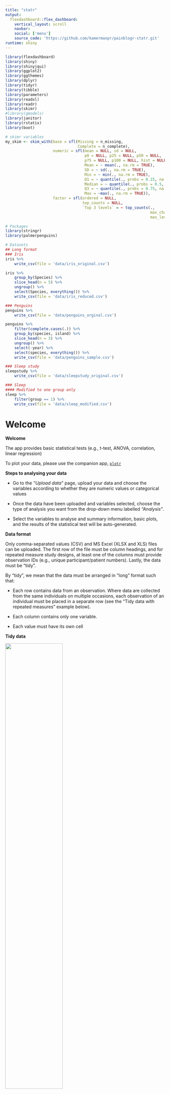 ```yaml
---
title: "statr"
output: 
  flexdashboard::flex_dashboard:
    vertical_layout: scroll
    navbar:
    social: ['menu']
    source_code: 'https://github.com/kamermanpr/painblogr-statr.git'
runtime: shiny
---
```


```r
library(flexdashboard)
library(shiny)
library(shinyjqui)
library(ggplot2)
library(ggthemes)
library(dplyr)
library(tidyr)
library(tibble)
library(parameters)
library(readxl)
library(readr)
library(skimr)
#library(gmodels)
library(janitor)
library(rstatix)
library(boot)

# skimr variables
my_skim <- skim_with(base = sfl(Missing = n_missing,
                                Complete = n_complete),
                     numeric = sfl(mean = NULL, sd = NULL,
                                   p0 = NULL, p25 = NULL, p50 = NULL, 
                                   p75 = NULL, p100 = NULL, hist = NULL,
                                   Mean = ~ mean(., na.rm = TRUE),
                                   SD = ~ sd(., na.rm = TRUE),
                                   Min = ~ min(., na.rm = TRUE),
                                   Q1 = ~ quantile(., probs = 0.25, na.rm = TRUE),
                                   Median = ~ quantile(., probs = 0.5, na.rm = TRUE),
                                   Q3 = ~ quantile(., probs = 0.75, na.rm = TRUE),
                                   Max = ~max(., na.rm = TRUE)),
                     factor = sfl(ordered = NULL,
                                  top_counts = NULL,
                                  `Top 3 levels` = ~ top_counts(., 
                                                                max_char = 15,
                                                                max_levels = 3)))
```

```r
# Packages
library(stringr)
library(palmerpenguins)

# Datasets
## Long format
### Iris
iris %>% 
    write_csv(file = 'data/iris_original.csv')

iris %>% 
    group_by(Species) %>% 
    slice_head(n = 5) %>% 
    ungroup() %>% 
    select(Species, everything()) %>% 
    write_csv(file = 'data/iris_reduced.csv')

### Penguins
penguins %>% 
    write_csv(file = 'data/penguins_orginal.csv')

penguins %>% 
    filter(complete.cases(.)) %>% 
    group_by(species, island) %>% 
    slice_head(n = 3) %>% 
    ungroup() %>% 
    select(-year) %>% 
    select(species, everything()) %>% 
    write_csv(file = 'data/penguins_sample.csv')

### Sleep study
sleepstudy %>% 
    write_csv(file = 'data/sleepstudy_original.csv')

### Sleep
#### Modified to one group only
sleep %>% 
    filter(group == 1) %>% 
    write_csv(file = 'data/sleep_modified.csv')
```

Welcome {data-nav='Welcome'}
===================================== 

<!--- <a href='https://www.wits.ac.za' target='_blank'>
<img src='wits-logo.png' 
alt='Wits give you the edge' 
width='25%'>
</a> --->

**Welcome**  

The app provides basic statistical tests (e.g., t-test, ANOVA, correlation, linear regression)

To plot your data, please use the companion app, [`plotr`](https://kamermanpr.shinyapps.io/painblogr-plotr/){ target='_blank' }

**Steps to analysing your data**  

- Go to the _"Upload data"_ page, upload your data and choose the variables according to whether they are numeric values or categorical values

- Once the data have been uploaded and variables selected, choose the type of analysis you want from the drop-down menu labelled _“Analysis”_.

- Select the variables to analyse and summary information, basic plots, and the results of the statistical test will be auto-generated.

**Data format**  

Only comma-separated values (CSV) and MS Excel (XLSX and XLS) files can be uploaded. The first row of the file must be column headings, and for repeated measure study designs, at least one of the columns must provide observation IDs (e.g., unique participant/patient numbers). Lastly, the data must be "tidy". 

By "tidy", we mean that the data must be arranged in "long" format such that:

- Each row contains data from an observation. Where data are collected from the same individuals on multiple occasions, each observation of an individual must be placed in a separate row (see the "Tidy data with repeated measures" example below).  

- Each column contains only one variable.

- Each value must have its own cell

<div>
<p>
<strong>Tidy data</strong>
</p>
<img src='tidy-data.png' width='60%'>
</div>

<div>
<p>
<strong>Tidy data with repeated measures</strong>
</p>
<img src='tidy-data_RM.png' width='70%'>
</div>

For a full description of tidy data, please use the following [link](https://www.jstatsoft.org/article/view/v059i10){ target='_blank' }.

To download a dataset to play around with on the app, we recommend [Allison Horst's](https://allisonhorst.github.io/palmerpenguins/index.html){ target='_blank' } "Palmer Penguins" dataset ([link to data](https://drive.google.com/open?id=1-8H1Mz2_oEMu3zlVsatraFruJQlCFqZ9&authuser=peter.kamerman%40gmail.com&usp=drive_fs){ target='_blank' })

**Developers**  

The app was developed by Peter Kamerman (WWW: [painblogr.org](https://www.painblogr.org){ target='_blank'}, GitHub: [kamermanpr](https://github.com/kamermanpr){ target='_blank' }).

Please cite this app as: Kamerman PR (2022). statr: online statistical tests. Version: v0.1.3. DOI: [10.5281/zenodo.5977332](https://doi.org/10.5281/zenodo.5977332).

**License**  

The software is released under an [MIT license](https://github.com/kamermanpr/painblogr-statr/blob/main/LICENSE){ target='_blank' }.

**Issues**

To report any issues you have with the app, please use the following [link](https://github.com/kamermanpr/painblogr-statr/issues){ target='_blank' }.

**Software citations**

- R Core Team (2021). R: A language and environment for statistical computing. R Foundation for Statistical Computing, Vienna, Austria. URL: [https://www.R-project.org/](https://www.R-project.org/){ target='_blank' }.

- Jeffrey B. Arnold (2021). ggthemes: Extra Themes, Scales and Geoms for 'ggplot2'. R package version 4.2.4. URL: [https://CRAN.R-project.org/package=ggthemes](https://CRAN.R-project.org/package=ggthemes){ target='_blank' }.

- Angelo Canty and Brian Ripley (2021). boot: Bootstrap R (S-Plus) functions. R package version 1.3-28. URL: [https://CRAN.R-project.org/package=boot](https://CRAN.R-project.org/package=boot){ target='_blank' }
  
- Winston Chang, Joe Cheng, JJ Allaire, Carson Sievert, Barret Schloerke, Yihui Xie, Jeff Allen, Jonathan McPherson, Alan Dipert and Barbara Borges (2021). shiny: Web Application Framework for R. R package version 1.7.1. URL: [https://CRAN.R-project.org/package=shiny](https://CRAN.R-project.org/package=shiny){ target='_blank' }.

- Sam Firke (2021). janitor: Simple Tools for Examining and Cleaning Dirty Data. R package version 2.1.0. URL: [https://CRAN.R-project.org/package=janitor](https://CRAN.R-project.org/package=janitor){ target="_blank" }
  
- Lionel Henry and Hadley Wickham (2021). rlang: Functions for Base Types and Core R and 'Tidyverse' Features. R package version 0.4.12. URL: [https://CRAN.R-project.org/package=rlang](https://CRAN.R-project.org/package=rlang){ target='_blank' }.

- Richard Iannone, JJ Allaire and Barbara Borges (2020). flexdashboard: R Markdown Format for Flexible Dashboards. R package version 0.5.2. URL: [https://CRAN.R-project.org/package=flexdashboard](https://CRAN.R-project.org/package=flexdashboard){ target='_blank' }.

- Alboukadel Kassambara (2021). rstatix: Pipe-Friendly Framework for Basic
  Statistical Tests. R package version 0.7.0. URL: [https://CRAN.R-project.org/package=rstatix](https://CRAN.R-project.org/package=rstatix){ target="_blank" }

- Daniel Lüdecke, Mattan Ben-Shachar, Indrajeet Patil and Dominique Makowski (2020). Extracting, Computing and Exploring the Parameters of Statistical Models using R. _Journal of Open Source Software_ *5*: 2445. DOI: [10.21105/joss.02445](https://doi.org/10.21105/joss.02445){ target="_blank" }

- Kirill Müller and Hadley Wickham (2021). tibble: Simple Data Frames. R package version 3.1.6. URL: [https://CRAN.R-project.org/package=tibble](https://CRAN.R-project.org/package=tibble){ target="_blank" }

- Yang Tang (2022). shinyjqui: 'jQuery UI' Interactions and Effects for Shiny. R package version 0.4.1. URL: [https://CRAN.R-project.org/package=shinyjqui](https://CRAN.R-project.org/package=shinyjqui){ target="_blank" }

- Elin Waring, Michael Quinn, Amelia McNamara, Eduardo Arino de la Rubia, Hao Zhu and Shannon Ellis (2021). skimr: Compact and Flexible Summaries of Data. R package version 2.1.3. URL: [https://CRAN.R-project.org/package=skimr](https://CRAN.R-project.org/package=skimr){ target='_blank' }.

- Hadley Wickham, Romain François, Lionel Henry and Kirill Müller (2021). dplyr: A Grammar of Data Manipulation. R package version 1.0.7. URL: [https://CRAN.R-project.org/package=dplyr](https://CRAN.R-project.org/package=dplyr){ target='_blank' }.

- Hadley Wickham, Jim Hester and Jennifer Bryan (2021). readr: Read Rectangular Text Data. R package version 2.1.1. URL: [https://CRAN.R-project.org/package=readr](https://CRAN.R-project.org/package=readr){ target='_blank' }.

- Hadley Wickham (2021). tidyr: Tidy Messy Data. R package version 1.1.4. URL: [https://CRAN.R-project.org/package=tidyr](https://CRAN.R-project.org/package=tidyr){ target='_blank' }.

- Hadley Wickham and Jennifer Bryan (2019). readxl: Read Excel Files. R package version 1.3.1. URL: [https://CRAN.R-project.org/package=readxl](https://CRAN.R-project.org/package=readxl){ target='_blank' }.

- Hadley Wickham (2016). ggplot2: Elegant Graphics for Data Analysis. Springer-Verlag, New York.

Upload data {data-nav='Upload data'}
=====================================

Column {.sidebar data-width=350}
-------------------------------------

```r
h1('Upload data')

p('Once the data have been uploaded, choose all variables that should be treated as numeric variables, and all variables that should be treated as categorical variables.')

hr()

# File format
radioButtons(inputId = 'type0', 
             label = 'File type', 
             choices = c('CSV (default)' = 'csv',
                         'XLSX or XLS' = 'excel'),
             selected = 'csv')

# Upload file
fileInput(inputId = 'file0', 
          label = 'Import data',
          multiple = FALSE,
          accept = c('.csv', '.xlsx', '.xls'))

# Make reactive data
df <- reactive({
    req(input$file0)
    
    if(input$type0 == 'csv'){
        
        read_csv(input$file0$datapath) %>% 
            clean_names()
        
    } else if(input$type0 != 'csv'){
        
        read_excel(input$file0$datapath) %>% 
            clean_names()
        
    }
})

# Choose numeric columns
output$data_numeric <- renderUI({
    varSelectizeInput(inputId = 'numeric',
                      label = 'Select numeric variables',
                      multiple = TRUE,
                      data = df())
})

uiOutput('data_numeric')

# Choose categorical columns
output$data_categorical <- renderUI({
    varSelectizeInput(inputId = 'categorical',
                      label = 'Select categorical variables (nominal and ordinal)',
                      multiple = TRUE,
                      data = df())
})

uiOutput('data_categorical')

```

Row 
-------------------------------------

### Table 1: Summary of numeric variables

```r
df_numeric <- reactive({
    req(df())
    df() %>% 
        select(!!!input$numeric) %>% 
        mutate(across(.cols = everything(), ~ as.numeric(.x)))
})

output$tbl_numeric <- renderTable(
    if(ncol(df_numeric()) != 0){
        df_numeric() %>% 
            my_skim() %>% 
            yank('numeric') %>% 
            rename(Variable = skim_variable)
    }
)

tableOutput('tbl_numeric')
```

### Table 2: Summary of categorical variables

```r
df_categorical <- reactive({
    req(df())
    df() %>% 
        select(!!!input$categorical) %>% 
        mutate(across(.cols = everything(), ~ factor(.x)))
})

output$tbl_categorical <- renderTable(
    if(ncol(df_categorical()) != 0){
        df_categorical() %>% 
            my_skim() %>% 
            yank('factor') %>% 
            rename(Variable = skim_variable,
                   `Unique levels` = n_unique)
    }
)

tableOutput('tbl_categorical')
```

```r
# Generate combined data file
df_combined <- reactive({
    bind_cols(df_numeric(), df_categorical())
    })
```

General linear models 1: Continuous y ~ Categorical x {data-navmenu='Analysis'}
=====================================  

Inputs {.sidebar data-width=350}
-------------------------------------

```r
h1('General linear models 1')

p(span(style="font-size:150%;", 'Continuous y ~ categorical x'))

p(span(style="font-size:125%;", '(ANOVA, t-test)'))

p('For convenience, the non-parametric versions of the tests can be implemented by selecting', em("'Distribution free (non-parametric)'"), 'under the', em("'Choose test type'"), 'drop-down menu once the data have be uploaded.')

p(strong('Remember to upload your data first.'))

hr()

# Select variables
## Response variable
output$yvar <- renderUI({
    req(df_numeric())
    varSelectInput(inputId = 'y_var',
                   label = 'Choose continuous response (y) variable',
                   selected = NULL,
                   data = df_numeric())
    })

uiOutput('yvar')

## Grouping variable
output$groupvar <- renderUI({
    req(df_categorical())
    varSelectInput(inputId = 'group_var',
                   label = 'Choose categorical grouping (x) variable (in the case of one-sample tests, the variable must have one level only)',
                   selected = NULL,
                   data = df_categorical())
    })

uiOutput('groupvar')

# Set mu level for one-sample tests
output$muvalue <- renderUI({
    req(df_combined())
    numericInput(inputId = 'mu_value',
                 label = 'Choose the true value of the mean/location shift for one-sample tests',
                 value = 0)
})

uiOutput('muvalue')

# Select unique identifier variable
output$idvar <- renderUI({
    req(df_categorical())
    selectInput(inputId = 'id_var',
                label = 'Optional: Choose repeated measures identifier (e.g., participant ID)',
                selected = 'None',
                choices = c('None', names(df_categorical())))
    })

uiOutput('idvar')

# Select test type
output$testtype <- renderUI({
    req(df_analysis())
    selectInput(inputId = 'test_type',
                label = 'Choose test type',
                selected = 'parametric',
                choices = c('Parametric' = 'parametric',
                            'Distribution free (non-parametric)' = 'nonparametric'))
    })

uiOutput('testtype')

p(span(style="font-size:125%;", 'Additional options'))

# Select whether to calculate effect size
checkboxInput(inputId = 'effect_size',
              label = 'Calculate effect size (Note: bais-corrected and accelerated bootstrapped 95% confidence intervals, with 1000 replications, so calculation can take a while to perform...be patient)',
              value = FALSE)
 
# Select whether to perform pairwise tests 
checkboxInput(inputId = 'pairwise_tests',
              label = 'Perform pairwise tests (Only relevent when the grouping variable has more the two levels)',
              value = FALSE)
```

```r
df_analysis <- reactive({
    req(input$group_var)
    req(input$y_var)
    req(input$id_var)
    
    if(input$id_var == 'None'){
        
        df_combined() %>% 
            select(!!!input$y_var, !!!input$group_var) %>% 
            setNames(nm = c('y_variable', 'x_variable'))
        
    } else {
        
        df_combined() %>% 
            select(!!!input$id_var, !!!input$y_var, !!!input$group_var) %>% 
            setNames(nm = c('ID', 'y_variable', 'x_variable'))
        
    }
})
```

Column
-------------------------------------

### Tabulated summary: Continuous (y) variable stratified by the grouping (x) variable

```r
output$tbl_stratified <- renderTable(
    if(ncol(df_analysis()) != 0){
        df_analysis() %>% 
            group_by(x_variable) %>% 
            my_skim() %>% 
            yank('numeric') %>% 
            select(-skim_variable) %>% 
            rename(Group = x_variable)
    }
)

tableOutput('tbl_stratified')
```

### Data visualisation: Continuous (y) variable stratified by the grouping (x) variable

```r
output$boxplot <- renderPlot(
    
    if(ncol(df_analysis()) != 0){
        par(pty = 's')
        with(df_analysis(), boxplot(y_variable ~ x_variable,
                                    na.rm = TRUE,
                                    xlab = NULL,
                                    ylab = 'Y variable'))
        abline(h = input$mu_value, 
               col = 'red')
    }
)
    
plotOutput('boxplot')
```

### Model summary

```r
output$test1 <- renderTable(
    
    if(req(input$id_var) == 'None'){
        
        if(length(levels(df_analysis()$x_variable)) == 1){
            
            if(input$test_type == 'parametric'){
                
                df_analysis() %>% 
                    t_test(y_variable ~ 1,
                           mu = input$mu_value,
                           detailed = TRUE) %>% 
                    select(method, alternative, group2, estimate, 
                           conf.low, conf.high, statistic, df, p) %>% 
                    mutate(p = round(p, 5),
                           method = 'One-sample t-test',
                           alternative = 'Two-sided',
                           group2 = input$mu_value) %>% 
                    setNames(nm = c('Test', 'Alternative', 'Null value', 
                                    'Group 1: mean', '95% CI lower limit',
                                    '95% CI upper limit',
                                    'Statistic', 'DF', 'p-value'))
                
                
            } else if(input$test_type == 'nonparametric'){
                
                df_analysis() %>% 
                    wilcox_test(y_variable ~ 1, 
                                mu = input$mu_value,
                                detailed = TRUE) %>% 
                    select(method, alternative, group2, estimate, 
                           conf.low, conf.high, 
                           statistic, p) %>% 
                    mutate(p = round(p, 5),
                           method = 'One-sample Wilcoxon rank-sum test',
                           alternative = 'Two-sided',
                           group2 = input$mu_value) %>% 
                    setNames(nm = c('Test', 'Alternative', 'Null value', 
                                    'Group 1: pseudomedian', 
                                    '95% CI lower limit', '95% CI upper limit',
                                    'Statistic', 'p-value'))
                    
            }
        
        } else if(length(levels(df_analysis()$x_variable)) == 2){
            
            if(input$test_type == 'parametric'){
            
                df_analysis() %>% 
                    t_test(y_variable ~ x_variable,
                           detailed = TRUE) %>% 
                    select(method, alternative, group1, group2, estimate1, 
                           estimate2, estimate, conf.low, conf.high, 
                           statistic, df, p) %>% 
                    mutate(p = round(p, 5),
                           method = "Welch's two-sample t-test",
                           alternative = 'Two-sided') %>% 
                    setNames(nm = c('Test', 'Alternative', 'Group 1', 'Group 2', 
                                    'Group 1: mean', 'Group 2: mean', 
                                    'Delta means', 
                                    'Delta means 95% CI lower limit',
                                    'Delta means 95% CI upper limit',
                                    'Statistic', 'DF', 'p-value'))
            
            } else if(input$test_type == 'nonparametric'){
                
                df_analysis() %>% 
                    wilcox_test(y_variable ~ x_variable,
                                detailed = TRUE) %>% 
                    select(method, alternative, group1, group2, 
                           estimate, conf.low, conf.high, 
                           statistic, p) %>% 
                    mutate(p = round(p, 5),
                           method = 'Two-sample Wilcoxon rank-sum test',
                           alternative = 'Two-sided') %>%
                    setNames(nm = c('Test', 'Alternative', 'Group 1', 
                                    'Group 2', 'Difference in location', 
                                    '95% CI lower limit',
                                    '95% CI upper limit',
                                    'Statistic', 'p-value'))
                
            }
            
        } else if(length(levels(df_analysis()$x_variable)) > 2){
            
            if(input$test_type == 'parametric'){
            
                oneway_anova <- 
                    df_analysis() %>% 
                    anova_test(y_variable ~ x_variable, 
                               type = 2,
                               detailed = TRUE)
                
                tibble(Method = 'One-way ANOVA',
                       DFn = oneway_anova$DFn,
                       DFd = oneway_anova$DFd,
                       Statistic = oneway_anova$`F`,
                       `p-value` = round(oneway_anova$p, 5))
            
            } else if(input$test_type == 'nonparametric'){
                
                df_analysis() %>% 
                    kruskal_test(as.numeric(y_variable) ~ factor(x_variable)) %>% 
                    select(method, statistic, df, p) %>%
                    mutate(method = 'Kruskal-Wallis test',
                           p = round(p, 5)) %>% 
                    setNames(nm = c('Method', 'Statistic', 'DF', 'p-value'))
                
            }
        }
        
    } else if(req(input$id_var) != 'None') {
        
        if(length(levels(df_analysis()$x_variable)) == 2){
            
            if(input$test_type == 'parametric'){
            
                df_analysis() %>% 
                    t_test(y_variable ~ x_variable,
                           paired = TRUE,
                           detailed = TRUE) %>% 
                    select(method, alternative, group1, group2, 
                           estimate, conf.low, conf.high, 
                           statistic, df, p) %>% 
                    mutate(p = round(p, 5),
                           method = "Paired t-test",
                           alternative = 'Two-sided') %>% 
                    setNames(nm = c('Test', 'Alternative', 'Group 1', 'Group 2', 
                                    'Delta means', 
                                    'Delta means 95% CI lower limit',
                                    'Delta means 95% CI upper limit',
                                    'Statistic', 'DF', 'p-value'))
            
            } else if(input$test_type == 'nonparametric'){
                
                df_analysis() %>% 
                    wilcox_test(y_variable ~ x_variable,
                                paired = TRUE,
                                detailed = TRUE) %>% 
                    select(method, alternative, group1, group2, 
                           estimate, conf.low, conf.high, 
                           statistic, p) %>% 
                    mutate(p = round(p, 5),
                           method = 'Wilcoxon signed-rank test',
                           alternative = 'Two-sided') %>%
                    setNames(nm = c('Test', 'Alternative', 'Group 1', 
                                    'Group 2', 'Difference in location', 
                                    '95% CI lower limit',
                                    '95% CI upper limit',
                                    'Statistic', 'p-value'))
                    
            }
            
        } else if(length(levels(df_analysis()$x_variable)) > 2){
            
            if(input$test_type == 'parametric'){
                
                oneway_rm_anova <- df_analysis() %>% 
                    anova_test(dv = y_variable,
                               wid = ID,
                               within = x_variable,
                               type = 2,
                               detailed = TRUE)
                
                tibble(Method = 'One-way repeated measures ANOVA',
                       DFn = oneway_rm_anova$ANOVA$DFn[[2]],
                       DFd = oneway_rm_anova$ANOVA$DFd[[2]],
                       Statistic = oneway_rm_anova$ANOVA$`F`[[2]],
                       `p-value` = round(oneway_rm_anova$ANOVA$p[[2]], 5),
                       `Mauchly's Test for Sphericity (Statistic)` = oneway_rm_anova$`Mauchly's Test for Sphericity`$W,
                       `p-value [M]` = round(oneway_rm_anova$`Mauchly's Test for Sphericity`$p, 5),
                       `Sphericity correction (Geenhouse-Geisser epsilon)` = oneway_rm_anova$`Sphericity Corrections`$GGe,
                       `DF(n,d) [GG]` = oneway_rm_anova$`Sphericity Corrections`$`DF[GG]`,
                       `p-value [GG]` = round(oneway_rm_anova$`Sphericity Corrections`$`p[GG]`, 5))
                
            } else if(input$test_type == 'nonparametric'){
                
                df_analysis() %>% 
                    friedman_test(y_variable ~ x_variable | ID) %>%
                    mutate(Test = 'Friedman test',
                           p = round(p, 5)) %>% 
                    select(Test, n, statistic, df, p) %>%
                    setNames(nm = c('Test', 'N', 'Statistic', 'DF', 'p-value'))
                
            }
        }
    }
)

tableOutput('test1')
```

### Standardised effect size

```r
output$effect1 <- renderTable(
    
    if(req(input$id_var) == 'None' & req(input$effect_size) == TRUE){
        
        if(length(levels(df_analysis()$x_variable)) == 1){
            
            if(input$test_type == 'parametric'){
                
                df_analysis() %>% 
                    cohens_d(y_variable ~ 1,
                             mu = input$mu_value,
                             ci = TRUE, 
                             ci.type = 'bca') %>% 
                    mutate(measure = "Cohen's d",
                           group2 = input$mu_value) %>% 
                    select(measure, group1, group2, n, effsize, 
                           conf.low, conf.high) %>% 
                    setNames(nm = c('Measure', 'Group 1', 'Null value', 
                                    'N', 'Effect size', '95% CI lower limit',
                                    '95% CI upper limit'))
                
            } else if(input$test_type == 'nonparametric'){
                
                df_analysis() %>% 
                    wilcox_effsize(y_variable ~ 1, 
                                   mu = input$mu_value,
                                   ci = TRUE,
                                   ci.type = 'bca') %>% 
                    mutate(measure = "Wilcoxon effect size (r)",
                           group2 = input$mu_value) %>% 
                    select(measure, group1, group2, n, effsize, 
                           conf.low, conf.high) %>% 
                    setNames(nm = c('Measure', 'Group 1', 'Null value', 'N', 
                                    'Effect size', '95% CI lower limit',
                                    '95% CI upper limit'))
                    
            }
        
        } else if(length(levels(df_analysis()$x_variable)) == 2){
            
            if(input$test_type == 'parametric'){
            
                df_analysis() %>% 
                    cohens_d(y_variable ~ x_variable,
                             ci = TRUE,
                             ci.type = 'bca') %>% 
                    mutate(measure = "Cohen's d") %>% 
                    select(measure, group1, group2, n1, n2, effsize, 
                           conf.low, conf.high) %>% 
                    setNames(nm = c('Measure', 'Group 1', 'Group 2', 
                                    'N 1', 'N 2', 'Effect size', 
                                    '95% CI lower limit', '95% CI upper limit'))
            
            } else if(input$test_type == 'nonparametric'){
                
                df_analysis() %>% 
                    wilcox_effsize(y_variable ~ x_variable,
                                   ci = TRUE,
                                   ci.type = 'bca') %>% 
                    mutate(measure = "Wilcoxon effect size (r)") %>% 
                    select(measure, group1, group2, n1, n2, effsize, 
                           conf.low, conf.high) %>% 
                    setNames(nm = c('Measure', 'Group 1', 'Group 2', 'N 1', 'N2', 
                                    'Effect size', '95% CI lower limit',
                                    '95% CI upper limit'))
                
            }
            
        } else if(length(levels(df_analysis()$x_variable)) > 2){
            
            if(input$test_type == 'parametric'){
            
                anova_eta <- eta_squared(aov(y_variable ~ x_variable, 
                                             data = df_analysis()))
                
                eta_boot <- function(d, i){
                    data <- d[i, ]
                    aov_model <- aov(y_variable ~ x_variable, data = data)
                    eta_squared(aov_model)
                    }
                
                eta_bca <- boot.ci(boot(data = df_analysis(), 
                                        statistic = eta_boot, 
                                        R = 1000, stype = 'i'), 
                                   type = 'bca')
                
                tibble(Measure = 'eta-squared',
                       `Effect size` = round(anova_eta, 3),
                       `95% CI lower limit` = round(eta_bca$bca[[4]], 3),
                       `95% CI upper limit` = round(eta_bca$bca[[5]], 3))
            
            } else if(input$test_type == 'nonparametric'){
                
                df_analysis() %>% 
                    kruskal_effsize(as.numeric(y_variable) ~ factor(x_variable),
                                    ci = TRUE,
                                    ci.type = 'bca') %>% 
                    select(method, n, effsize, conf.low, conf.high) %>%
                    mutate(method = 'eta-squared [H]',
                           effsize = round(effsize, 3),
                           conf.low = round(conf.low, 3),
                           conf.high = round(conf.high, 3)) %>% 
                    setNames(nm = c('Measure', 'N', 'Effect size', 
                                    '95% CI lower limit', '95% CI upper limit'))
                
            }
        }
        
    } else if(req(input$id_var) != 'None' & req(input$effect_size) == TRUE) {
        
        if(length(levels(df_analysis()$x_variable)) == 2){
            
            if(input$test_type == 'parametric'){
            
                df_analysis() %>% 
                    cohens_d(y_variable ~ x_variable,
                             paired = TRUE,
                             ci = TRUE,
                             ci.type = 'bca') %>% 
                    mutate(measure = "Cohen's d") %>% 
                    select(measure, group1, group2, n1, n2, effsize, 
                           conf.low, conf.high) %>% 
                    setNames(nm = c('Measure', 'Group 1', 'Group 2', 
                                    'N 1', 'N 2', 'Effect size', 
                                    '95% CI lower limit', '95% CI upper limit'))
            
            } else if(input$test_type == 'nonparametric'){
                
                df_analysis() %>% 
                    wilcox_effsize(y_variable ~ x_variable,
                                   paired = TRUE,
                                   ci = TRUE,
                                   ci.type = 'bca') %>% 
                    mutate(measure = "Wilcoxon effect size (r)") %>% 
                    select(measure, group1, group2, n1, n2, effsize, 
                           conf.low, conf.high) %>% 
                    setNames(nm = c('Measure', 'Group 1', 'Group 2', 'N 1', 'N2', 
                                    'Effect size', '95% CI lower limit',
                                    '95% CI upper limit'))
                
            }
            
        } else if(length(levels(df_analysis()$x_variable)) > 2){
            
            if(input$test_type == 'parametric'){
                
                rm_anova_ges <- df_analysis() %>% 
                    anova_test(dv = y_variable,
                               wid = ID,
                               within = x_variable)
                
                tibble(Measure = 'Generalised eta-squared',
                       `Effect size` = round(rm_anova_ges$ANOVA$ges, 3),
                       `Confidence interval` = 'None available')
                
            } else if(input$test_type == 'nonparametric'){
                
                df_analysis() %>% 
                    friedman_effsize(y_variable ~ x_variable | ID,
                                     ci = TRUE,
                                     ci.type = 'bca') %>%
                    mutate(Measure = "Kendall's W",
                           effsize = round(effsize, 3),
                           conf.low = round(conf.low, 3),
                           conf.high = round(conf.high, 3)) %>% 
                    select(Measure, n, effsize, conf.low, conf.high) %>%
                    setNames(nm = c('Measure', 'N', 'Effect size', 
                                    '95% CI lower limit', '95% CI upper limit'))
                
            }
        }
    }
)

tableOutput('effect1')
```

### Pairwise tests

```r
output$pairwise1 <- renderTable(
     
    if(req(input$id_var) == 'None'){
        
        if(req(input$pairwise_tests) == TRUE &
           length(levels(df_analysis()$x_variable)) <= 2){
        
        data.frame(Message = 'Paiwise analysis is only available for tests involving grouping variables with three or more levels.')
            
            } else if(input$pairwise_tests == TRUE &
                      length(levels(df_analysis()$x_variable)) > 2){
                
                if(input$test_type == 'parametric'){
                    
                    df_analysis() %>% 
                        pairwise_t_test(y_variable ~ x_variable,
                                        p.adjust.method = 'holm') %>% 
                        mutate(type = "Welch's t-test") %>% 
                        select(type, group1, group2, n1, n2, p, p.adj) %>% 
                        setNames(nm = c('Test', 'Group 1', 'Group 2', 
                                        'N1', 'N2', 'p-value',
                                        'Adjusted p-value (Holm method)'))
                    
                } else {
                    
                    df_analysis() %>% 
                        pairwise_wilcox_test(y_variable ~ x_variable,
                                             p.adjust.method = 'holm') %>% 
                        mutate(type = "Wilcoxon rank-sum test") %>% 
                        select(type, group1, group2, n1, n2, p, p.adj) %>% 
                        setNames(nm = c('Test', 'Group 1', 'Group 2', 
                                        'N1', 'N2', 'p-value', 
                                        'Adjusted p-value (Holm method)'))
                    
                    }
                }
    } else if(req(input$id_var) != 'None'){
        
        if(req(input$pairwise_tests) == TRUE &
           length(levels(df_analysis()$x_variable)) <= 2){
            
            data.frame(Message = 'Paiwise analysis is only available for tests involving grouping variables with three or more levels.')
            
            } else if(input$pairwise_tests == TRUE &
                      length(levels(df_analysis()$x_variable)) > 2){
                
                if(input$test_type == 'parametric'){
                    
                    df_analysis() %>% 
                        pairwise_t_test(y_variable ~ x_variable,
                                        paired = TRUE,
                                        p.adjust.method = 'holm') %>% 
                        mutate(type = "Paired t-test") %>% 
                        select(type, group1, group2, n1, n2, p, p.adj) %>% 
                        setNames(nm = c('Test', 'Group 1', 'Group 2', 
                                        'N1', 'N2', 'p-value',
                                        'Adjusted p-value (Holm method)'))
                    
                    } else {
                    
                    df_analysis() %>% 
                        pairwise_wilcox_test(y_variable ~ x_variable,
                                             paired = TRUE,
                                             p.adjust.method = 'holm') %>% 
                        mutate(type = "Wilcoxon signed-rank test") %>% 
                        select(type, group1, group2, n1, n2, p, p.adj) %>% 
                        setNames(nm = c('Test', 'Group 1', 'Group 2', 
                                        'N1', 'N2', 'p-value', 
                                        'Adjusted p-value (Holm method)'))
                    
                    }
                }
        }
)

tableOutput('pairwise1')
```

General linear models 2: Continuous y ~ Continuous x {data-navmenu='Analysis'}
=====================================  

Inputs {.sidebar data-width=350}
-------------------------------------

```r
h1('General linear models 2')

p(span(style="font-size:150%;", 'Continuous y ~ continuous x'))

p(span(style="font-size:125%;", '(Simple linear regression)'))

p(strong('Remember to upload your data first.'))

hr()

# Select variables
## Dependent variable
output$ynumeric <- renderUI({
    req(df_numeric())
    varSelectInput(inputId = 'y_numeric',
                   label = 'Choose continuous dependent (y) variable',
                   selected = NULL,
                   data = df_numeric())
    })

uiOutput('ynumeric')

## Independent variable
output$xnumeric <- renderUI({
    req(df_numeric())
    varSelectInput(inputId = 'x_numeric',
                   label = 'Choose continuous independent (x) variable',
                   selected = NULL,
                   data = df_numeric())
    })

uiOutput('xnumeric')
```

```r
df_analysis_ols <- reactive({
    req(input$y_numeric)
    req(input$x_numeric)
        
        df_combined() %>% 
            select(!!!input$y_numeric, !!!input$x_numeric) %>% 
            setNames(nm = c('y_variable', 'x_variable'))
})
```

Column
-------------------------------------

### Tabulated summary: Continuous dependent variable (y) and continuous independent variable (x)

```r
output$tbl_continuous <- renderTable(
    
    if(ncol(df_analysis_ols()) == 2){
        df_analysis_ols() %>% 
            my_skim() %>% 
            yank('numeric')
    }
)

tableOutput('tbl_continuous')
```

### Data visualisation: Continuous dependent variable (y) and continuous independent variable (x)

```r
output$scatterplot <- renderPlot(
    
    if(ncol(df_analysis_ols()) == 2){
        par(pty = 's')
        with(df_analysis_ols(), plot(y_variable ~ x_variable,
                                     na.rm = TRUE,
                                     xlab = 'X variable',
                                     ylab = 'Y variable'))
        abline(lm(y_variable ~ x_variable, data = df_analysis_ols()))
    }
)
    
plotOutput('scatterplot')
```

### Model summary

```r
output$ols <- renderTable(
    
    if(ncol(df_analysis_ols()) == 2){
        mod_ols <- lm(y_variable ~ x_variable, data = df_analysis_ols())
        model_parameters(mod_ols)
    }
    
)

tableOutput('ols')
```

### Diagnostic plots

```r
output$residuals <- renderPlot(
    
    if(ncol(df_analysis_ols()) == 2){
        par(mfrow = c(1, 4))
        par(pty = 's')
        plot(lm(y_variable ~ x_variable, data = df_analysis_ols()), 
             which = c(1, 2, 3, 5))
        par(mfrow = c(1, 1))
    }
    
)

plotOutput('residuals')
```

Correlation {data-navmenu='Analysis'}
=====================================  

Inputs {.sidebar data-width=350}
-------------------------------------

```r
h1('Correlation')

p(strong('Remember to upload your data first.'))

hr()

# Select variables
## Y-axis variable
output$ycor <- renderUI({
    req(df_combined())
    selectInput(inputId = 'y_cor',
                label = 'Choose y variable',
                choices = names(df_combined()))
    })

uiOutput('ycor')

## x-axis variable
output$xcor <- renderUI({
    req(df_combined())
    selectInput(inputId = 'x_cor',
                label = 'Choose x variable',
                choices = names(df_combined()))
    })

uiOutput('xcor')
```

```r

p(span(style="font-size:125%;", 'Correlation method'))

radioButtons(inputId = 'cor_method',
             label = '',
             choices = c("Pearson's product-moment correlation" = 'pearson',
                         "Spearman's rank correlation" = 'spearman'),
             select = 'pearson')
```

```r

p(span(style="font-size:125%;", 'Variable type'))

radioButtons(inputId = 'y_cor_type',
             label = 'y variable',
             choices = c('Continuous' = 'continuous',
                         'Ordinal' = 'ordinal'),
             select = 'continuous')

output$yordering <- renderUI({
    req(input$y_cor_type)
    if(input$y_cor_type == 'ordinal'){
        orderInput(inputId = 'y_ordering',
                   label = 'Order y variable levels by dragging and dropping',
                   items = levels(factor(df_combined() %>% 
                                             select(!!!input$y_cor) %>% 
                                             setNames(nm = 'y') %>% 
                                             .$y)),
                   item_class = 'primary',
                   width = '340px')}
    
})

uiOutput('yordering')

radioButtons(inputId = 'x_cor_type',
             label = 'x variable',
             choices = c('Continuous' = 'continuous',
                         'Ordinal' = 'ordinal'),
             select = 'continuous')

output$xordering <- renderUI({
    req(input$x_cor_type)
    if(input$x_cor_type == 'ordinal'){
        orderInput(inputId = 'x_ordering',
                   label = 'Order x variable levels by dragging and dropping',
                   items = levels(factor(df_combined() %>% 
                                             select(!!!input$x_cor) %>% 
                                             setNames(nm = 'x') %>% 
                                             .$x)),
                   item_class = 'primary',
                   width = '340px')}
    
})

uiOutput('xordering')
```

```r
df_analysis_cor <- reactive({
    req(input$y_cor)
    req(input$x_cor)
    req(input$y_cor_type)
    req(input$x_cor_type)
    
    if(input$y_cor != input$x_cor){
        
        if(input$y_cor_type == 'continuous' & input$x_cor_type == 'continuous'){
            
            df_combined() %>% 
                select(!!!input$y_cor, !!!input$x_cor) %>% 
                setNames(nm = c('y_variable', 'x_variable')) %>% 
                mutate(y_variable = as.numeric(as.character(y_variable)),
                       x_variable = as.numeric(as.character(x_variable)))
            
            } else if(input$y_cor_type == 'continuous' & input$x_cor_type == 'ordinal'){
                
                df_combined() %>% 
                    select(!!!input$y_cor, !!!input$x_cor) %>% 
                    setNames(nm = c('y_variable', 'x_variable')) %>% 
                    mutate(y_variable = as.numeric(as.character(y_variable)),
                           x_variable = factor(x_variable,
                                               levels = unique(input$x_ordering),
                                               ordered = TRUE))
                
            } else if(input$y_cor_type == 'ordinal' & input$x_cor_type == 'continuous'){
                    
                df_combined() %>% 
                    select(!!!input$y_cor, !!!input$x_cor) %>% 
                        setNames(nm = c('y_variable', 'x_variable')) %>% 
                        mutate(x_variable = as.numeric(as.character(x_variable)),
                               y_variable = factor(y_variable, 
                                                   ordered = TRUE))
            } else {
                
                df_combined() %>% 
                    select(!!!input$y_cor, !!!input$x_cor) %>% 
                    setNames(nm = c('y_variable', 'x_variable')) %>% 
                     mutate(x_variable = factor(x_variable,
                                                ordered = TRUE),
                            y_variable = factor(y_variable,
                                                ordered = TRUE))
            }
        }     
})
```

Row 
-------------------------------------

### Table 1: Summary of continuous variables

```r
df_numeric_cor <- reactive({
    req(df_analysis_cor())
    df_analysis_cor() %>% 
        select(where(is.numeric))
})

output$tbl_numeric_cor <- renderTable(
    if(ncol(df_numeric_cor()) != 0 & input$y_cor != input$x_cor){
        df_numeric_cor() %>% 
            my_skim() %>% 
            yank('numeric') %>% 
            rename(Variable = skim_variable)
    }
)

tableOutput('tbl_numeric_cor')
```

### Table 2: Summary of ordinal variables

```r
df_categorical_cor <- reactive({
    req(df_analysis_cor())
    df_analysis_cor() %>% 
        select(where(is.factor))
})

output$tbl_categorical_cor <- renderTable(
    if(ncol(df_categorical_cor()) != 0){
        df_categorical_cor() %>% 
            my_skim() %>% 
            yank('factor') %>% 
            rename(Variable = skim_variable,
                   `Unique levels` = n_unique)
    }
)

tableOutput('tbl_categorical_cor')
```

### Plot

```r
output$plotcor <- renderPlot(

    if(ncol(req(df_analysis_cor())) == 2){
       ggplot(data = df_analysis_cor()) +
            aes(x = x_variable,
                y = y_variable) +
            geom_point(shape = 21,
                       size = 2) +
            labs(x = 'X variable',
                 y = 'Y variable') +
            ggthemes::theme_base() +
            theme(aspect.ratio = 1,
                  plot.background = element_rect(colour = '#FFFFFF',
                                                 fill = '#FFFFFF'))
       
    }
    
)

plotOutput('plotcor')

```

### Correlation

```r
output$corrtest <- renderTable(
    
    if(ncol(req(df_analysis_cor())) == 2){
        
        if(input$cor_method == 'pearson' &
           is.numeric(df_analysis_cor()$x_variable) &
           is.numeric(df_analysis_cor()$y_variable)) {
            
            cor_pearson <- with(df_analysis_cor(),
                                cor.test(x = x_variable, 
                                         y = y_variable,
                                         method = 'pearson'))
            
            model_parameters(cor_pearson) %>% 
                mutate(R2 = r^2,
                       Alternative = 'Two-sided') %>% 
                select(Method, Alternative, r, CI_low, CI_high, 
                       R2, t, df_error, p) %>% 
                setNames(nm = c('Test', 'Alternative', 'r',
                                '95% CI lower limit',
                                '95% CI upper limit', 'R^2',
                                'Statistic (t)', 'DF', 'p-value'))
            
        } else if(input$cor_method == 'spearman' &
           is.numeric(df_analysis_cor()$x_variable) &
           is.numeric(df_analysis_cor()$y_variable)) {
            
            cor_spearman <- with(df_analysis_cor(),
                                 cor.test(x = x_variable, 
                                          y = y_variable,
                                          method = 'spearman'))
            
            model_parameters(cor_spearman) %>% 
                mutate(Alternative = 'Two-sided',
                       Method = "Spearman's rank correlation") %>% 
                select(Method, Alternative, rho, S, p) %>% 
                setNames(nm = c('Test', 'Alternative', 'rho',
                                'Statistic (S)', 'p-value'))
            
        } else if(input$cor_method == 'spearman' &
           !is.numeric(df_analysis_cor()$x_variable) &
           is.numeric(df_analysis_cor()$y_variable)){
            
            cor_spearman_x <- with(df_analysis_cor(),
                                   cor.test(x = as.numeric(x_variable), 
                                            y = y_variable,
                                            method = 'spearman'))
            
            model_parameters(cor_spearman_x) %>% 
                mutate(Alternative = 'Two-sided',
                       Method = "Spearman's rank correlation") %>% 
                select(Method, Alternative, rho, S, p) %>% 
                setNames(nm = c('Test', 'Alternative', 'rho',
                                'Statistic (S)', 'p-value'))
            
        } else if(input$cor_method == 'spearman' &
           is.numeric(df_analysis_cor()$x_variable) &
           !is.numeric(df_analysis_cor()$y_variable)){
            
            cor_spearman_y <- with(df_analysis_cor(),
                                   cor.test(x = x_variable, 
                                            y = as.numeric(y_variable),
                                            method = 'spearman'))
            
            model_parameters(cor_spearman_y) %>% 
                mutate(Alternative = 'Two-sided',
                       Method = "Spearman's rank correlation") %>% 
                select(Method, Alternative, rho, S, p) %>% 
                setNames(nm = c('Test', 'Alternative', 'rho',
                                'Statistic (S)', 'p-value'))
            
        } else if(input$cor_method == 'spearman' &
           !is.numeric(df_analysis_cor()$x_variable) &
           !is.numeric(df_analysis_cor()$y_variable)){
            
            cor_spearman_xy <- with(df_analysis_cor(),
                                    cor.test(x = as.numeric(x_variable), 
                                             y = as.numeric(y_variable),
                                             method = 'spearman'))
            
            model_parameters(cor_spearman_xy) %>% 
                mutate(Alternative = 'Two-sided',
                       Method = "Spearman's rank correlation") %>% 
                select(Method, Alternative, rho, S, p) %>% 
                setNames(nm = c('Test', 'Alternative', 'rho',
                                'Statistic (S)', 'p-value'))
            
        } else {
            
            tibble(Message = c("At least one of the variables is ordinal, please select Spearman's rank correlation"))
            
        }
    }
    
)

tableOutput('corrtest')
```
